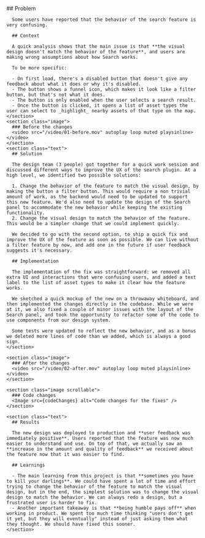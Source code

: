 
<Case title="Improvements to Search feature">
    <CaseSummary
      title="Improvements to Search feature"
      client="Qatium, 2025"
      tools="Ideation, sketching, coding (TypeScript, CSS), testing (Jest)"
      tldr="I improved the UX for a feature using as little time as possible, going straight to code once a design decision was made."
    />
    <section class="text">
      ## Problem

      Some users have reported that the behavior of the search feature is very confusing.

      ## Context

      A quick analysis shows that the main issue is that **the visual design doesn't match the behavior of the feature**, and users are making wrong assumptions about how Search works.

      To be more specific:

      - On first load, there's a disabled button that doesn't give any feedback about what it does or why it's disabled.
      - The button shows a funnel icon, which makes it look like a filter button, but that's not what it does.
      - The button is only enabled when the user selects a search result.
      - Once the button is clicked, it opens a list of asset types the user can select to _highlight_ nearby assets of that type on the map.
    </section>
    <section class="image">
      ### Before the changes
      <video src="/video/01-before.mov" autoplay loop muted playsinline></video>
    </section>
    <section class="text">
      ## Solution

      The design team (3 people) got together for a quick work session and discussed different ways to improve the UX of the search plugin. At a high level, we identified two possible solutions:

      1. Change the behavior of the feature to match the visual design, by making the button a filter button. This would require a non trivial amount of work, as the backend would need to be updated to support this new feature. We'd also need to update the design of the Search panel to accommodate the new behavior while keeping the existing functionality.
      2. Change the visual design to match the behavior of the feature. This would be a simpler change that we could implement quickly.

      We decided to go with the second option, to ship a quick fix and improve the UX of the feature as soon as possible. We can live without a filter feature by now, and add one in the future if user feedback suggests it's necessary.

      ## Implementation

      The implementation of the fix was straightforward: we removed all extra UI and interactions that were confusing users, and added a text label to the list of asset types to make it clear how the feature works.

      We sketched a quick mockup of the new on a throwaway whiteboard, and then implemented the changes directly in the codebase. While we were at it, we also fixed a couple of minor issues with the layout of the Search panel, and took the opportunity to refactor some of the code to use components from our design system.

      Some tests were updated to reflect the new behavior, and as a bonus we deleted more lines of code than we added, which is always a good sign.
    </section>

    <section class="image">
      ### After the changes
      <video src="/video/02-after.mov" autoplay loop muted playsinline></video>
    </section>

    <section class="image scrollable">
      ### Code changes
      <Image src={codeChanges} alt="Code changes for the fixes" />
    </section>

    <section class="text">
      ## Results

      The new design was deployed to production and **user feedback was immediately positive**. Users reported that the feature was now much easier to understand and use. On top of that, we actually saw an **increase in the amount and quality of feedback** we received about the feature now that it was easier to find.

      ## Learnings

      - The main learning from this project is that **sometimes you have to kill your darlings**. We could have spent a lot of time and effort trying to change the behavior of the feature to match the visual design, but in the end, the simplest solution was to change the visual design to match the behavior. We can always redo a design, but a frustrated user is harder to fix.
      - Another important takeaway is that **being humble pays off** when working in product. We spent too much time thinking "users don't get it yet, but they will eventually" instead of just asking them what they thought. We should have fixed this sooner.
    </section>
</Case>
